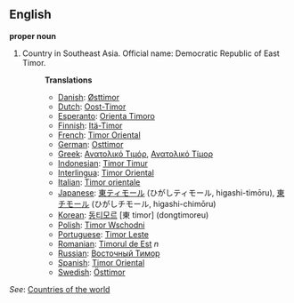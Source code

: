 ==English==

'''proper noun'''

# Country in Southeast Asia. Official name: Democratic Republic of East Timor.
#:'''Translations'''
#:*[[Danish]]: [[Østtimor]]
#:*[[Dutch]]: [[Oost-Timor]]
#:*[[Esperanto]]: [[Orienta Timoro]]
#:*[[Finnish]]: [[Itä-Timor]]
#:*[[French]]: [[Timor Oriental]]
#:*[[German]]: [[Osttimor]]
#:*[[Greek]]: [[Ανατολικό Τιμόρ]], [[Ανατολικό Τίμορ]]
#:*[[Indonesian]]: [[Timor Timur]]
#:*[[Interlingua]]: [[Timor Oriental]]
#:*[[Italian]]: [[Timor orientale]]
#:*[[Japanese]]: [[東ティモール]] (ひがしティモール, higashi-timōru), [[東チモール]] (ひがしチモール, higashi-chimōru)
#:*[[Korean]]: [[동티모르]] [東 timor] (dongtimoreu)
#:*[[Polish]]: [[Timor Wschodni]]
#:*[[Portuguese]]: [[Timor Leste]]
#:*[[Romanian]]: [[Timorul de Est]] ''n''
#:*[[Russian]]: [[Восточный Тимор]]
#:*[[Spanish]]: [[Timor Oriental]]
#:*[[Swedish]]: [[Östtimor]]

''See'': [[Countries of the world]]